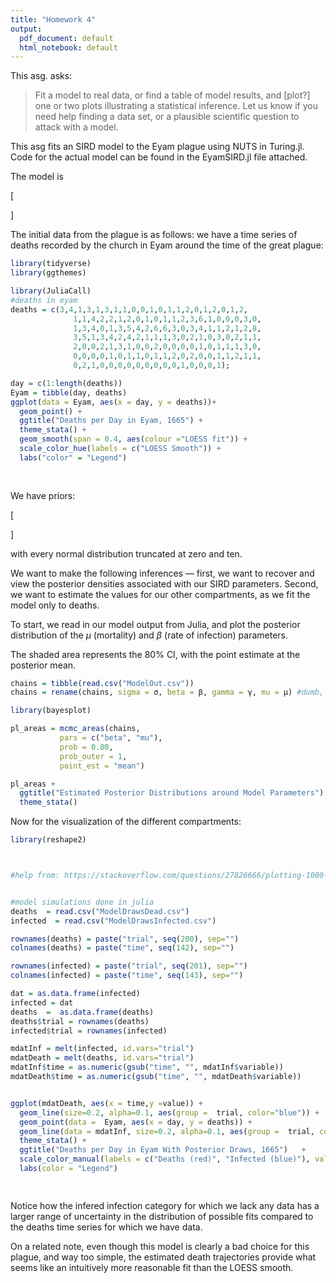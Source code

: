 ```yaml
---
title: "Homework 4"
output:
  pdf_document: default
  html_notebook: default
---
```


This asg. asks:

>  Fit a model to real data, or find a table of model results, and [plot?] one or two plots illustrating a statistical inference. Let us know if you need help finding a data set, or a plausible scientific question to attack with a model.


\section{Model}

This asg fits an SIRD model to the Eyam plague using NUTS in Turing.jl. Code for the actual model can be found in the EyamSIRD.jl file attached.\

The model is 

\[ 
\begin{aligned}
&\frac{d S}{d t}=-\frac{\beta I S}{N} \\
&\frac{d I}{d t}=\frac{\beta I S}{N}-\gamma I-\mu I \\
&\frac{d R}{d t}=\gamma I \\
&\frac{d D}{d t}=\mu I
\end{aligned}
\]

The initial data from the plague is as follows: we have a time series of deaths recorded by the church in Eyam around the time of the great plague:

```r

library(tidyverse)
library(ggthemes)

library(JuliaCall)
#deaths in eyam
deaths = c(3,4,1,3,1,3,1,1,0,0,1,0,1,1,2,0,1,2,0,1,2,
              1,1,4,2,2,1,2,0,1,0,1,1,2,3,6,1,0,0,0,3,0,
              1,3,4,0,1,3,5,4,2,6,6,3,0,3,4,1,1,2,1,2,8,
              3,5,1,3,4,2,4,2,1,1,1,3,0,2,1,0,3,0,2,1,1,
              2,0,0,2,1,3,1,0,0,2,0,0,0,0,1,0,1,1,1,3,0,
              0,0,0,0,1,0,1,1,0,1,1,2,0,2,0,0,1,1,2,1,1,
              0,2,1,0,0,0,0,0,0,0,0,0,1,0,0,0,1);

day = c(1:length(deaths))
Eyam = tibble(day, deaths)
ggplot(data = Eyam, aes(x = day, y = deaths))+
  geom_point() +
  ggtitle("Deaths per Day in Eyam, 1665") +
  theme_stata() +
  geom_smooth(span = 0.4, aes(colour ="LOESS fit")) +
  scale_color_hue(labels = c("LOESS Smooth")) +
  labs("color" = "Legend")
  
   
```


We have priors:



\[   
\begin{aligned}
  &\sigma \sim- \text { Inv-Gamma }(3,1)\\
  &\beta \sim \mathcal{N}(0.9, 4)\\
  &\gamma \sim \mathcal{N}(0.4, 4)\\
  &\mu \sim \mathcal{N}(0.4, 4)
\end{aligned}
\]

with every normal distribution truncated at zero and ten.\

We want to make the following inferences --- first, we want to recover and view the posterior densities associated with our SIRD parameters. Second, we want to estimate the values for our other compartments, as we fit the model only to deaths.  \


To start, we read in our model output from Julia, and plot the posterior distribution of the $\mu$ (mortality) and $\beta$ (rate of infection) parameters.

The shaded area represents the 80% CI, with the point estimate at the posterior mean. 


```r
chains = tibble(read.csv("ModelOut.csv"))
chains = rename(chains, sigma = σ, beta = β, gamma = γ, mu = μ) #dumb, from julia code

library(bayesplot)

pl_areas = mcmc_areas(chains,
           pars = c("beta", "mu"),
           prob = 0.80,
           prob_outer = 1,
           point_est = "mean")

pl_areas +
  ggtitle("Estimated Posterior Distributions around Model Parameters") +
  theme_stata()
```



Now for the visualization of the different compartments:

```r
library(reshape2)



#help from: https://stackoverflow.com/questions/27826666/plotting-1000-lines-with-ggplot2


#model simulations done in julia
deaths  = read.csv("ModelDrawsDead.csv")
infected  = read.csv("ModelDrawsInfected.csv")

rownames(deaths) = paste("trial", seq(200), sep="")
colnames(deaths) = paste("time", seq(142), sep="")

rownames(infected) = paste("trial", seq(201), sep="")
colnames(infected) = paste("time", seq(143), sep="")

dat = as.data.frame(infected)
infected = dat
deaths  =  as.data.frame(deaths)
deaths$trial = rownames(deaths)
infected$trial = rownames(infected)

mdatInf = melt(infected, id.vars="trial")
mdatDeath = melt(deaths, id.vars="trial")
mdatInf$time = as.numeric(gsub("time", "", mdatInf$variable))
mdatDeath$time = as.numeric(gsub("time", "", mdatDeath$variable))


ggplot(mdatDeath, aes(x = time,y =value)) +
  geom_line(size=0.2, alpha=0.1, aes(group =  trial, color="blue")) +
  geom_point(data =  Eyam, aes(x = day, y = deaths)) +
  geom_line(data = mdatInf, size=0.2, alpha=0.1, aes(group =  trial, color = "red"))+
  theme_stata() + 
  ggtitle("Deaths per Day in Eyam With Posterior Draws, 1665")   +
  scale_color_manual(labels = c("Deaths (red)", "Infected (blue)"), values = c("red", "blue")) +
  labs(color = "Legend")

  
```


Notice how the infered infection category for which we lack any data has a larger range of uncertainty in the distribution of possible fits compared to the deaths time series for which we have data. \

On a related note, even though this model is clearly a bad choice for this plague, and way too simple, the estimated death trajectories provide what seems like an intuitively more reasonable fit than the LOESS smooth. 














